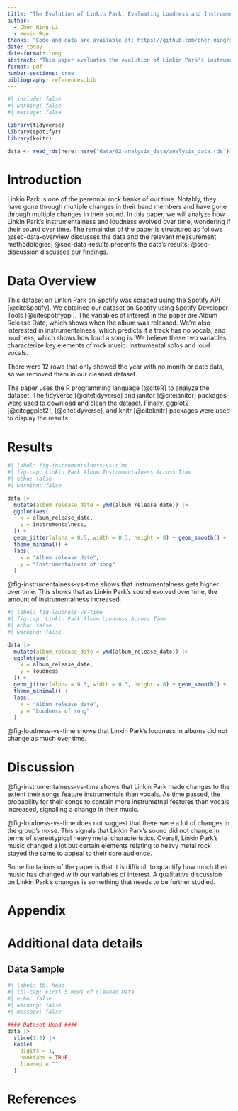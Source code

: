 ```yaml
---
title: "The Evolution of Linkin Park: Evaluating Loudness and Instrumentalness Across Time"
author: 
  - Cher Ning-Li
  - Kevin Roe
thanks: "Code and data are available at: https://github.com/cher-ning/spotify-data.git"
date: today
date-format: long
abstract: "This paper evaluates the evolution of Linkin Park's instrumentalness and loudness over their multiple albums. Our results suggest that Linkin Park's instrumentalness increased over time but their loundess remained the same, suggesting that they stayed true to their heavy metal roots. Future analysis should include a qualitative study of Linkin Park to validate our results."
format: pdf
number-sections: true
bibliography: references.bib
---
```


```r
#| include: false
#| warning: false
#| message: false

library(tidyverse)
library(spotifyr)
library(knitr)

data <- read_rds(here::here("data/02-analysis_data/analysis_data.rds"))

```


# Introduction {#sec-introduction}

Linkin Park is one of the perennial rock banks of our time. Notably, they have gone through multiple changes in their band members and have gone through multiple changes in their sound. In this paper, we will analyze how Linkin Park's instrumentalness and loudness evolved over time, wondering if their sound over time. The remainder of the paper is structured as follows @sec-data-overview discusses the data and the relevant measurement methodologies; @sec-data-results presents the data's results; @sec-discussion discusses our findings. 

# Data Overview {#sec-data-overview}

This dataset on Linkin Park on Spotify was scraped using the Spotify API [@citeSpotify]. We obtained our dataset on Spotify using Spotify Developer Tools [@citespotifyapi]. The variables of interest in the paper are Album Release Date, which shows when the album was released. We're also interested in instrumentalness, which predicts if a track has no vocals, and loudness, which shows how loud a song is. We believe these two variables characterize key elements of rock music: instrumental solos and loud vocals.

There were 12 rows that only showed the year with no month or date data, so we removed them in our cleaned dataset. 

The paper uses the R programming language [@citeR] to analyze the dataset. The tidyverse [@citetidyverse] and janitor [@citejanitor] packages were used to download and clean the dataset. Finally, ggplot2 [@citeggplot2], [@citetidyverse], and knitr [@citeknitr] packages were used to display the results. 

# Results {#sec-data-results}

```r
#| label: fig-instrumentalness-vs-time
#| fig-cap: Linkin Park Album Instrumentalness Across Time
#| echo: false
#| warning: false

data |>
  mutate(album_release_date = ymd(album_release_date)) |>
  ggplot(aes(
    x = album_release_date,
    y = instrumentalness,
  )) +
  geom_jitter(alpha = 0.5, width = 0.3, height = 0) + geom_smooth() +
  theme_minimal() + 
  labs(
    x = "Album release date",
    y = "Instrumentalness of song"
  )
```

@fig-instrumentalness-vs-time shows that instrumentalness gets higher over time. This shows that as Linkin Park's sound evolved over time, the amount of instrumentalness increased. 

\newpage 
```r
#| label: fig-loudness-vs-time
#| fig-cap: Linkin Park Album Loudness Across Time
#| echo: false
#| warning: false

data |>
  mutate(album_release_date = ymd(album_release_date)) |>
  ggplot(aes(
    x = album_release_date,
    y = loudness
  )) +
  geom_jitter(alpha = 0.5, width = 0.3, height = 0) + geom_smooth() +
  theme_minimal() + 
  labs(
    x = "Album release date",
    y = "Loudness of song"
  )
```

@fig-loudness-vs-time shows that Linkin Park's loudness in albums did not change as much over time. 

# Discussion {#sec-discussion}

@fig-instrumentalness-vs-time shows that Linkin Park made changes to the extent their songs feature instrumentals than vocals. As time passed, the probability for their songs to contain more instrumetnal features than vocals increased, signalling a change in their music. 

@fig-loudness-vs-time does not suggest that there were a lot of changes in the group's noise. This signals that Linkin Park's sound did not change in terms of stereotypical heavy metal characteristics. Overall, Linkin Park's music changed a lot but certain elements relating to heavy metal rock stayed the same to appeal to their core audience. 

Some limitations of the paper is that it is difficult to quantify how much their music has changed with our variables of interest. A qualitative discussion on Linkin Park's changes is something that needs to be further studied. 

\newpage

\appendix

# Appendix {-}


# Additional data details

## Data Sample {#sec-appendix-sample}

```r
#| label: tbl-head
#| tbl-cap: First 5 Rows of Cleaned Data 
#| echo: false
#| warning: false
#| message: false

#### Dataset Head ####
data |>
  slice(1:5) |>
  kable(
    digits = 1,
    booktabs = TRUE,
    linesep = ""
  )

```
\newpage


# References


